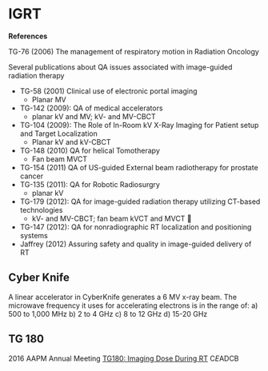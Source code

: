 # IGRT {#igrt}

**References**

TG-76 (2006) The management of respiratory motion in Radiation Oncology

Several publications about QA issues associated with image-guided radiation therapy

* TG-58 (2001) Clinical use of electronic portal imaging
    + Planar MV
* TG-142 (2009): QA of medical accelerators
    + planar kV and MV; kV- and MV-CBCT
* TG-104 (2009): The Role of In-Room kV X-Ray Imaging for Patient setup and Target Localization
    + Planar kV and kV-CBCT
* TG-148 (2010) QA for helical Tomotherapy
    + Fan beam MVCT
* TG-154 (2011) QA of US-guided External beam radiotherapy for prostate cancer
* TG-135 (2011): QA for Robotic Radiosurgry
    + planar kV
* TG-179 (2012): QA for image-guided radiation therapy utilizing CT-based technologies
    + kV- and MV-CBCT; fan beam kVCT and MVCT 
* TG-147 (2012): QA for nonradiographic RT localization and positioning systems
* Jaffrey (2012) Assuring safety and quality in image-guided delivery of RT

## Cyber Knife
A linear accelerator in CyberKnife generates a 6 MV x-ray beam. The microwave frequency it uses for accelerating electrons is in the range of:  a) 500 to 1,000 MHz b) 2 to 4 GHz c) 8 to 12 GHz d) 15-20 GHz 

## TG 180

2016 AAPM Annual Meeting [TG180: Imaging Dose During RT](https://www.aapm.org/education/sams/Default.asp?v=true&mid=115&qid=2396) C*E*ADCB
